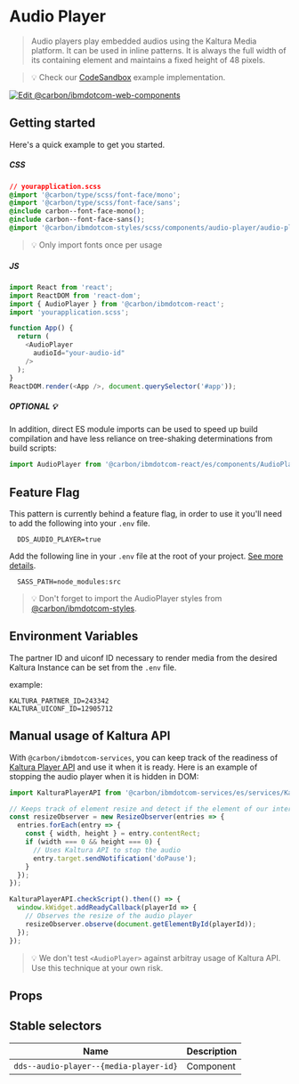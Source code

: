 
# Audio Player

> Audio players play embedded audios using the Kaltura Media platform. It can be
> used in inline patterns. It is always the full width of its
> containing element and maintains a fixed height of 48 pixels.

> 💡 Check our
> [CodeSandbox](https://githubbox.com/carbon-design-system/carbon-for-ibm-dotcom/tree/v1/packages/react/examples/codesandbox/components/audioplayer)
> example implementation.

[![Edit @carbon/ibmdotcom-web-components](https://codesandbox.io/static/img/play-codesandbox.svg)](https://githubbox.com/carbon-design-system/carbon-for-ibm-dotcom/tree/v1/packages/react/examples/codesandbox/components/audioplayer)

## Getting started

Here's a quick example to get you started.

##### CSS

```css
// yourapplication.scss
@import '@carbon/type/scss/font-face/mono';
@import '@carbon/type/scss/font-face/sans';
@include carbon--font-face-mono();
@include carbon--font-face-sans();
@import '@carbon/ibmdotcom-styles/scss/components/audio-player/audio-player';
```

> 💡 Only import fonts once per usage

##### JS

```javascript
import React from 'react';
import ReactDOM from 'react-dom';
import { AudioPlayer } from '@carbon/ibmdotcom-react';
import 'yourapplication.scss';

function App() {
  return (
    <AudioPlayer
      audioId="your-audio-id"
    />
  );
}
ReactDOM.render(<App />, document.querySelector('#app'));
```

##### OPTIONAL 💡

In addition, direct ES module imports can be used to speed up build compilation
and have less reliance on tree-shaking determinations from build scripts:

```js
import AudioPlayer from '@carbon/ibmdotcom-react/es/components/AudioPlayer/AudioPlayer';
```

## Feature Flag

This pattern is currently behind a feature flag, in order to use it you'll need
to add the following into your `.env` file.

```
  DDS_AUDIO_PLAYER=true
```

Add the following line in your `.env` file at the root of your project.
[See more details](https://github.com/carbon-design-system/carbon-for-ibm-dotcom/tree/v1/packages/styles#usage).

```
  SASS_PATH=node_modules:src
```

> 💡 Don't forget to import the AudioPlayer styles from
> [@carbon/ibmdotcom-styles](https://github.com/carbon-design-system/carbon-for-ibm-dotcom/blob/v1/packages/styles).

## Environment Variables

The partner ID and uiconf ID necessary to render media from the desired Kaltura Instance can be
set from the `.env` file.

example:

```
KALTURA_PARTNER_ID=243342
KALTURA_UICONF_ID=12905712
```

## Manual usage of Kaltura API

With `@carbon/ibmdotcom-services`, you can keep track of the readiness of
[Kaltura Player API](http://player.kaltura.com/docs/api) and use it when it is ready.
Here is an example of stopping the audio player when it is hidden in DOM:

```javascript
import KalturaPlayerAPI from '@carbon/ibmdotcom-services/es/services/KalturaPlayer/KalturaPlayer';

// Keeps track of element resize and detect if the element of our interest is hidden
const resizeObserver = new ResizeObserver(entries => {
  entries.forEach(entry => {
    const { width, height } = entry.contentRect;
    if (width === 0 && height === 0) {
      // Uses Kaltura API to stop the audio
      entry.target.sendNotification('doPause');
    }
  });
});

KalturaPlayerAPI.checkScript().then(() => {
  window.kWidget.addReadyCallback(playerId => {
    // Observes the resize of the audio player
    resizeObserver.observe(document.getElementById(playerId));
  });
});
```

> 💡 We don't test `<AudioPlayer>` against arbitray usage of Kaltura API. Use
> this technique at your own risk.

## Props

<Props of={AudioPlayer} />

## Stable selectors

| Name                                   | Description |
| -------------------------------------- | ----------- |
| `dds--audio-player--{media-player-id}` | Component   |

<Description markdown={contributing} />

